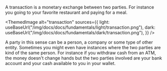 
A transaction is a monetary exchange between two parties. For instance you going to your favorite restaurant and paying for a meal.

<ThemedImage
  alt="transaction"
  sources={{
    light: useBaseUrl("/img/docs/docs/fundamentals/light/transaction.png"),
    dark: useBaseUrl("/img/docs/docs/fundamentals/dark/transaction.png"),
  }}
/>

A party in this sense can be a person, a company or some type of other entity. Sometimes you might even have instances where the two parties are kind of the same person. For instance if you withdraw cash from an ATM, the money doesn't change hands but the two parties involved are your bank account and your cash available to you in your wallet.
